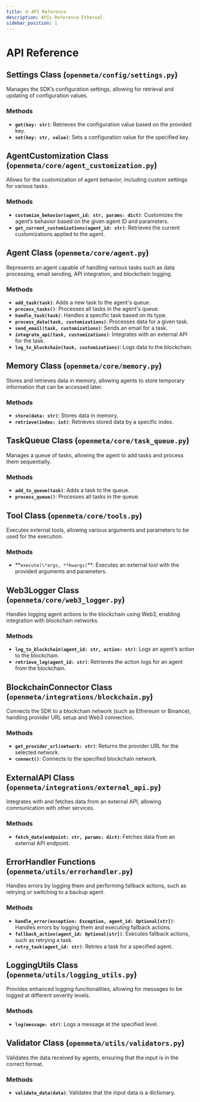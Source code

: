 ```yaml
---
title: 🌐 API Reference
description: APIs Reference Ethereal.
sidebar_position: 1
---
```



# API Reference

## Settings Class (`openmeta/config/settings.py`)

Manages the SDK’s configuration settings, allowing for retrieval and updating of configuration values.

### Methods

- **`get(key: str)`**: Retrieves the configuration value based on the provided key.
- **`set(key: str, value)`**: Sets a configuration value for the specified key.

## AgentCustomization Class (`openmeta/core/agent_customization.py`)

Allows for the customization of agent behavior, including custom settings for various tasks.

### Methods

- **`customize_behavior(agent_id: str, params: dict)`**: Customizes the agent’s behavior based on the given agent ID and parameters.
- **`get_current_customizations(agent_id: str)`**: Retrieves the current customizations applied to the agent.

## Agent Class (`openmeta/core/agent.py`)

Represents an agent capable of handling various tasks such as data processing, email sending, API integration, and blockchain logging.

### Methods

- **`add_task(task)`**: Adds a new task to the agent's queue.
- **`process_tasks()`**: Processes all tasks in the agent's queue.
- **`handle_task(task)`**: Handles a specific task based on its type.
- **`process_data(task, customizations)`**: Processes data for a given task.
- **`send_email(task, customizations)`**: Sends an email for a task.
- **`integrate_api(task, customizations)`**: Integrates with an external API for the task.
- **`log_to_blockchain(task, customizations)`**: Logs data to the blockchain.

## Memory Class (`openmeta/core/memory.py`)

Stores and retrieves data in memory, allowing agents to store temporary information that can be accessed later.

### Methods

- **`store(data: str)`**: Stores data in memory.
- **`retrieve(index: int)`**: Retrieves stored data by a specific index.

## TaskQueue Class (`openmeta/core/task_queue.py`)

Manages a queue of tasks, allowing the agent to add tasks and process them sequentially.

### Methods

- **`add_to_queue(task)`**: Adds a task to the queue.
- **`process_queue()`**: Processes all tasks in the queue.

## Tool Class (`openmeta/core/tools.py`)

Executes external tools, allowing various arguments and parameters to be used for the execution.

### Methods

- **`execute(\*args, **kwargs)`\*\*: Executes an external tool with the provided arguments and parameters.

## Web3Logger Class (`openmeta/core/web3_logger.py`)

Handles logging agent actions to the blockchain using Web3, enabling integration with blockchain networks.

### Methods

- **`log_to_blockchain(agent_id: str, action: str)`**: Logs an agent’s action to the blockchain.
- **`retrieve_log(agent_id: str)`**: Retrieves the action logs for an agent from the blockchain.

## BlockchainConnector Class (`openmeta/integrations/blockchain.py`)

Connects the SDK to a blockchain network (such as Ethereum or Binance), handling provider URL setup and Web3 connection.

### Methods

- **`get_provider_url(network: str)`**: Returns the provider URL for the selected network.
- **`connect()`**: Connects to the specified blockchain network.

## ExternalAPI Class (`openmeta/integrations/external_api.py`)

Integrates with and fetches data from an external API, allowing communication with other services.

### Methods

- **`fetch_data(endpoint: str, params: dict)`**: Fetches data from an external API endpoint.

## ErrorHandler Functions (`openmeta/utils/errorhandler.py`)

Handles errors by logging them and performing fallback actions, such as retrying or switching to a backup agent.

### Methods

- **`handle_error(exception: Exception, agent_id: Optional[str])`**: Handles errors by logging them and executing fallback actions.
- **`fallback_action(agent_id: Optional[str])`**: Executes fallback actions, such as retrying a task.
- **`retry_task(agent_id: str)`**: Retries a task for a specified agent.

## LoggingUtils Class (`openmeta/utils/logging_utils.py`)

Provides enhanced logging functionalities, allowing for messages to be logged at different severity levels.

### Methods

- **`log(message: str)`**: Logs a message at the specified level.

## Validator Class (`openmeta/utils/validators.py`)

Validates the data received by agents, ensuring that the input is in the correct format.

### Methods

- **`validate_data(data)`**: Validates that the input data is a dictionary.
